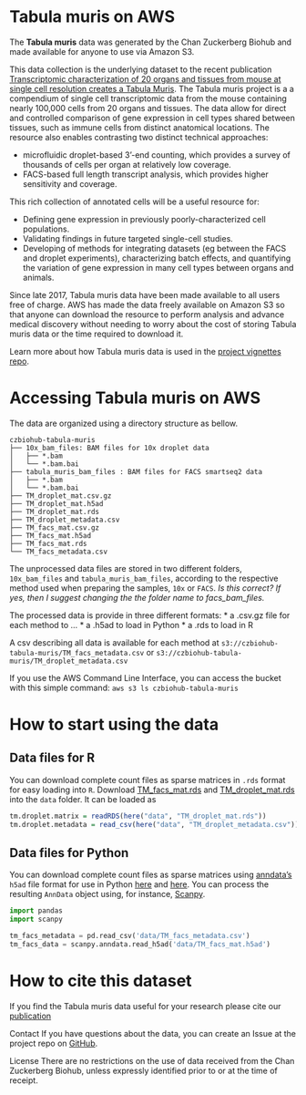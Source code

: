 # Tabula muris on AWS
The **Tabula muris** data was generated by the Chan Zuckerberg Biohub and made available for anyone to use via Amazon S3.

This data collection is the underlying dataset to the recent publication [Transcriptomic characterization of 20 organs and tissues from mouse at single cell resolution creates a Tabula Muris](). The Tabula muris project is a a compendium of single cell transcriptomic data from the mouse containing nearly 100,000 cells from 20 organs and tissues. The data allow for direct and controlled comparison of gene expression in cell types shared between tissues, such as immune cells from distinct anatomical locations. The resource also enables contrasting two distinct technical approaches:

* microfluidic droplet-based 3'-end counting, which provides a survey of thousands of cells per organ at relatively low coverage.
* FACS-based full length transcript analysis, which provides higher sensitivity and coverage.

This rich collection of annotated cells will be a useful resource for:

* Defining gene expression in previously poorly-characterized cell populations.
* Validating findings in future targeted single-cell studies.
* Developing of methods for integrating datasets (eg between the FACS and droplet experiments), characterizing batch effects, and quantifying the variation of gene expression in many cell types between organs and animals.

Since late 2017, Tabula muris data have been made available to all users free of charge. AWS has made the data freely available on Amazon S3 so that anyone can download the resource to perform analysis and advance medical discovery without needing to worry about the cost of storing Tabula muris data or the time required to download it.

Learn more about how Tabula muris data is used in the [project vignettes repo](https://github.com/czbiohub/tabula-muris-vignettes).

# Accessing Tabula muris on AWS
The data are organized using a directory structure as bellow.

```
czbiohub-tabula-muris
├── 10x_bam_files: BAM files for 10x droplet data
│   ├── *.bam
│   └── *.bam.bai
├── tabula_muris_bam_files : BAM files for FACS smartseq2 data
│   ├── *.bam
│   └── *.bam.bai
├── TM_droplet_mat.csv.gz
├── TM_droplet_mat.h5ad
├── TM_droplet_mat.rds
├── TM_droplet_metadata.csv
├── TM_facs_mat.csv.gz
├── TM_facs_mat.h5ad
├── TM_facs_mat.rds
└── TM_facs_metadata.csv
```

The unprocessed data files are stored in two different folders, `10x_bam_files` and `tabula_muris_bam_files`, according to the respective method used when preparing the samples, `10x` or `FACS`. *Is this correct? If yes, then I suggest changing the the folder name to facs_bam_files.*

The processed data is provide in three different formats:
* a .csv.gz file for each method to ...
* a .h5ad to load in Python
* a .rds to load in R

A csv describing all data is available for each method at
`s3://czbiohub-tabula-muris/TM_facs_metadata.csv`
or
`s3://czbiohub-tabula-muris/TM_droplet_metadata.csv`

If you use the AWS Command Line Interface, you can access the bucket with this simple command:
`aws s3 ls czbiohub-tabula-muris`

# How to start using the data
## Data files for R

You can download complete count files as sparse matrices in `.rds` format for easy loading into `R`. Download [TM_facs_mat.rds](https://s3.amazonaws.com/czbiohub-tabula-muris/TM_facs_mat.rds) and [TM_droplet_mat.rds](https://s3.amazonaws.com/czbiohub-tabula-muris/TM_droplet_mat.rds) into the `data` folder. It can be loaded as

```R
tm.droplet.matrix = readRDS(here("data", "TM_droplet_mat.rds"))
tm.droplet.metadata = read_csv(here("data", "TM_droplet_metadata.csv"))
```

## Data files for Python

You can download complete count files as sparse matrices using [anndata's](http://anndata.readthedocs.io) `h5ad` file format  for use in Python [here](https://s3.amazonaws.com/czbiohub-tabula-muris/TM_droplet_mat.h5ad) and [here](https://s3.amazonaws.com/czbiohub-tabula-muris/TM_facs_mat.h5ad). You can process the resulting `AnnData` object using, for instance, [Scanpy](http://scanpy.readthedocs.io).

```python
import pandas
import scanpy

tm_facs_metadata = pd.read_csv('data/TM_facs_metadata.csv')
tm_facs_data = scanpy.anndata.read_h5ad('data/TM_facs_mat.h5ad')
```


# How to cite this dataset

If you find the Tabula muris data useful for your research please cite our [publication](https://www.biorxiv.org/content/early/2018/03/29/237446)

Contact
If you have questions about the data, you can create an Issue at the project repo on [GitHub](https://github.com/czbiohub/tabula-muris).

License
There are no restrictions on the use of data received from the Chan Zuckerberg Biohub, unless expressly identified prior to or at the time of receipt.
